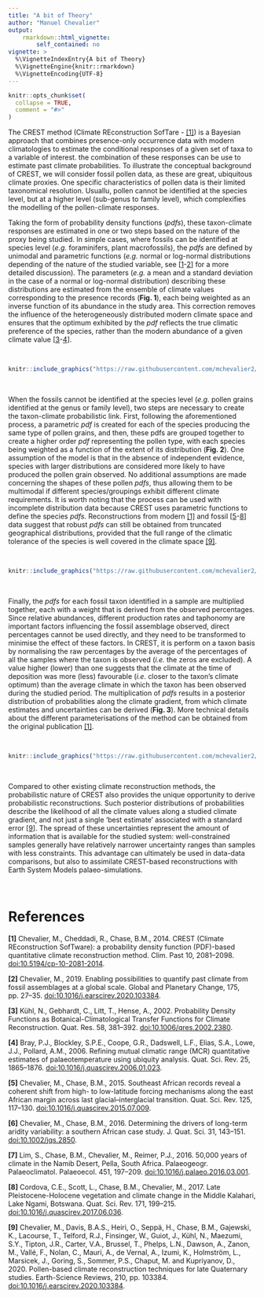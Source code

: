 ```yaml
---
title: "A bit of Theory"
author: "Manuel Chevalier"
output:
    rmarkdown::html_vignette:
        self_contained: no
vignette: >
  %\VignetteIndexEntry{A bit of Theory}
  %\VignetteEngine{knitr::rmarkdown}
  %\VignetteEncoding{UTF-8}
---
```


```r
knitr::opts_chunk$set(
  collapse = TRUE,
  comment = "#>"
)
```

The CREST method (Climate REconstruction SofTare - [[1]](#chevalier_2014)) is a Bayesian approach that combines presence-only occurrence data with modern climatologies to estimate the conditional responses of a given set of taxa to a variable of interest. the combination of these responses can be use to estimate past climate probabilities. To illustrate the conceptual background of CREST, we will consider fossil pollen data, as these are great, ubiquitous climate proxies. One specific characteristics of pollen data is their limited taxonomical resolution. Usuallu, pollen cannot be identified at the species level, but at a higher level (sub-genus to family level), which complexifies the modelling of the pollen-climate responses.

Taking the form of probability density functions (*pdfs*), these taxon-climate responses are estimated in one or two steps based on the nature of the proxy being studied. In simple cases, where fossils can be identified at species level (*e.g.* foraminifers, plant macrofossils), the *pdfs* are defined by unimodal and parametric functions (*e.g.* normal or log-normal distributions depending of the nature of the studied variable, see [[1](#chevalier_2014)-[2](#chevalier2019)] for a more detailed discussion). The parameters (*e.g.* a mean and a standard deviation in the case of a normal or log-normal distribution) describing these distributions are estimated from the ensemble of climate values corresponding to the presence records (**Fig. 1**), each being weighted as an inverse function of its abundance in the study area. This correction removes the influence of the heterogeneously distributed modern climate space and ensures that the optimum exhibited by the *pdf* reflects the true climatic preference of the species, rather than the modern abundance of a given climate value [[3](#kuhl2002)-[4](#bray2006)].

<br >

```r
knitr::include_graphics("https://raw.githubusercontent.com/mchevalier2/crestr/master/docs/articles/theory_files/figure-html/crest-01.png")
```

<br >

When the fossils cannot be identified at the species level (*e.g.* pollen grains identified at the genus or family level), two steps are necessary to create the taxon-climate probabilistic link. First, following the aforementioned process, a parametric *pdf* is created for each of the species producing the same type of pollen grains, and then, these pdfs are grouped together to create a higher order _pdf_ representing the pollen type, with each species being weighted as a function of the extent of its distribution (**Fig. 2**). One assumption of the model is that in the absence of independent evidence, species with larger distributions are considered more likely to have produced the pollen grain observed. No additional assumptions are made concerning the shapes of these pollen _pdfs_, thus allowing them to be multimodal if different species/groupings exhibit different climate requirements. It is worth noting that the process can be used with incomplete distribution data because CREST uses parametric functions to define the species _pdfs_. Reconstructions from modern [[1]](#chevalier_2014) and fossil [[5](#cc15)-[8](#cordova2017)] data suggest that robust _pdfs_ can still be obtained from truncated geographical distributions, provided that the full range of the climatic tolerance of the species is well covered in the climate space [[9]](#chevalier2020).

<br >

```r
knitr::include_graphics("https://raw.githubusercontent.com/mchevalier2/crestr/master/docs/articles/theory_files/figure-html/crest-02.png")
```

<br >

Finally, the _pdfs_ for each fossil taxon identified in a sample are multiplied together, each with a weight that is derived from the observed percentages. Since relative abundances, different production rates and taphonomy are important factors influencing the fossil assemblage observed, direct percentages cannot be used directly, and they need to be transformed to minimise the effect of these factors. In CREST, it is perform on a taxon basis by normalising the raw percentages by the average of the percentages of all the samples where the taxon is observed (_i.e._ the zeros are excluded). A value higher (lower) than one suggests that the climate at the time of deposition was more (less) favourable (_i.e._ closer to the taxon’s climate optimum) than the average climate in which the taxon has been observed during the studied period. The multiplication of _pdfs_ results in a posterior distribution of probabilities along the climate gradient, from which climate estimates and uncertainties can be derived (**Fig. 3**). More technical details about the different parameterisations of the method can be obtained from the original publication [[1]](#chevalier_2014).

<br >

```r
knitr::include_graphics("https://raw.githubusercontent.com/mchevalier2/crestr/master/docs/articles/theory_files/figure-html/crest-03.png")
```

<br >

Compared to other existing climate reconstruction methods, the probabilistic nature of CREST also provides the unique opportunity to derive probabilistic reconstructions. Such posterior distributions of probabilities describe the likelihood of all the climate values along a studied climate gradient, and not just a single ‘best estimate’ associated with a standard error [[9]](#chevalier2020). The spread of these uncertainties represent the amount of information that is available for the studied system: well-constrained samples generally have relatively narrower uncertainty ranges than samples with less constraints. This advantage can ultimately be used in data-data comparisons, but also to assimilate CREST-based reconstructions with Earth System Models palaeo-simulations.


<br >

# References {#ref}

**[1]** <a id="chevalier_2014"></a> Chevalier, M., Cheddadi, R., Chase, B.M., 2014. CREST (Climate REconstruction SofTware): a probability density function (PDF)-based quantitative climate reconstruction method. Clim. Past 10, 2081–2098. [doi:10.5194/cp-10-2081-2014](http://www.doi.org/10.5194/cp-10-2081-2014){target="_blank"}.

**[2]** <a id="chevalier2019"></a> Chevalier, M., 2019. Enabling possibilities to quantify past climate from fossil assemblages at a global scale. Global and Planetary Change, 175, pp. 27–35. [doi:10.1016/j.earscirev.2020.103384](http://www.doi.org/10.1016/j.earscirev.2020.103384){target="_blank"}.

**[3]** <a id="kuhl2002"></a> Kühl, N., Gebhardt, C., Litt, T., Hense, A., 2002. Probability Density Functions as Botanical-Climatological Transfer Functions for Climate Reconstruction. Quat. Res. 58, 381–392. [doi:10.1006/qres.2002.2380](http://www.doi.org/10.1006/qres.2002.2380){target="_blank"}.

**[4]** <a id="bray2006"></a> Bray, P.J., Blockley, S.P.E., Coope, G.R., Dadswell, L.F., Elias, S.A., Lowe, J.J., Pollard, A.M., 2006. Refining mutual climatic range (MCR) quantitative estimates of palaeotemperature using ubiquity analysis. Quat. Sci. Rev. 25, 1865–1876. [doi:10.1016/j.quascirev.2006.01.023](http://www.doi.org/10.1016/j.quascirev.2006.01.023){target="_blank"}.

**[5]** <a id="cc15"></a> Chevalier, M., Chase, B.M., 2015. Southeast African records reveal a coherent shift from high- to low-latitude forcing mechanisms along the east African margin across last glacial–interglacial transition. Quat. Sci. Rev. 125, 117–130. [doi:10.1016/j.quascirev.2015.07.009](http://www.doi.org/10.1016/j.quascirev.2015.07.009){target="_blank"}.

**[6]** <a id="cc16"></a> Chevalier, M., Chase, B.M., 2016. Determining the drivers of long-term aridity variability: a southern African case study. J. Quat. Sci. 31, 143–151. [doi:10.1002/jqs.2850](http://www.doi.org/10.1002/jqs.2850){target="_blank"}.

**[7]** <a id="lim2016"></a> Lim, S., Chase, B.M., Chevalier, M., Reimer, P.J., 2016. 50,000 years of climate in the Namib Desert, Pella, South Africa. Palaeogeogr. Palaeoclimatol. Palaeoecol. 451, 197–209. [doi:10.1016/j.palaeo.2016.03.001](http://www.doi.org/10.1016/j.palaeo.2016.03.001){target="_blank"}.

**[8]** <a id="cordova2017"></a> Cordova, C.E., Scott, L., Chase, B.M., Chevalier, M., 2017. Late Pleistocene-Holocene vegetation and climate change in the Middle Kalahari, Lake Ngami, Botswana. Quat. Sci. Rev. 171, 199–215. [doi:10.1016/j.quascirev.2017.06.036](http://www.doi.org/10.1016/j.quascirev.2017.06.036){target="_blank"}.

**[9]** <a id="chevalier2020"></a> Chevalier, M., Davis, B.A.S., Heiri, O., Seppä, H., Chase, B.M., Gajewski, K., Lacourse, T., Telford, R.J., Finsinger, W., Guiot, J., Kühl, N., Maezumi, S.Y., Tipton, J.R., Carter, V.A., Brussel, T., Phelps, L.N., Dawson, A., Zanon, M., Vallé, F., Nolan, C., Mauri, A., de Vernal, A., Izumi, K., Holmström, L., Marsicek, J., Goring, S., Sommer, P.S., Chaput, M. and Kupriyanov, D., 2020. Pollen-based climate reconstruction techniques for late Quaternary studies. Earth-Science Reviews, 210, pp. 103384. [doi:10.1016/j.earscirev.2020.103384](http://www.doi.org/10.1016/j.earscirev.2020.103384){target="_blank"}.
